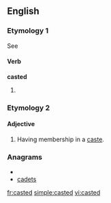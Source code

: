 ==English==

===Etymology 1===
See {{term|cast#Etymology|cast}}

====Verb====
'''casted'''

# {{nonstandard}} {{past of|[[cast]]}}

===Etymology 2===
{{suffix|caste|ed}}

====Adjective====
{{en-adj|-}}

# Having membership in a [[caste]].

===Anagrams===
* {{alphagram|acdest}}
* [[cadets#English|cadets]]

[[fr:casted]]
[[simple:casted]]
[[vi:casted]]